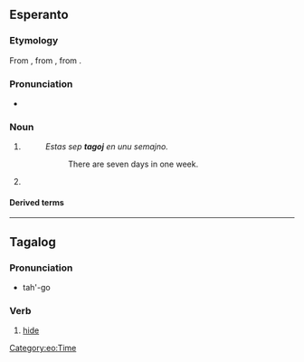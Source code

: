 {{also|Tago|tágo}}
==Esperanto==

===Etymology===
From {{etyl|de|eo}} {{m|de|Tag}}, from {{etyl|goh|eo}} {{m|goh|tac}}, from {{etyl|gem-pro|eo}} {{m|gem-pro|*dagaz}}.

===Pronunciation===
* {{audio|Eo-tago.ogg|Audio|lang=eo}}
{{eo-pron}}

===Noun===
{{eo-head}}

# {{l|en|day}}
#: ''Estas sep '''tagoj''' en unu semajno.''
#:: There are seven days in one week.
# {{l|en|midday}}

====Derived terms====
{{der3|lang=eo
|{{l|eo|antaŭtago||the day before, previous day}}
|{{l|eo|antaŭtagmezo||the [[AM]], forenoon}}
|{{l|eo|ĉiutage||every day, [[daily]]}}
|{{l|eo|labortago||[[working day]], [[weekday]]}}
|{{l|eo|naskiĝotago||[[birthday]]}}
|{{l|eo|posttagmezo||the [[PM]], afternoon}}
|{{l|eo|ripoztago||rest day, [[weekend]] day}}
|{{l|eo|supertago||[[leap day]]}}
|{{l|eo|taga||of or related to day}}
|{{l|eo|tagdaŭra||lasting all day}}
|{{l|eo|tage||in the daytime}}
|{{l|eo|taglibro||[[diary]]}}
|{{l|eo|tagmezo||[[noon]]}}
|{{l|eo|iutage||[[someday]],[[one day]]}}
}}

{{eo BRO|2}}
{{eo GCSE|0}}
{{Universala Vortaro}}

[[Category:eo:Time]]

----

==Tagalog==

===Pronunciation===
* tah'-go

===Verb===
{{head|tl|verb}}

# [[hide]]